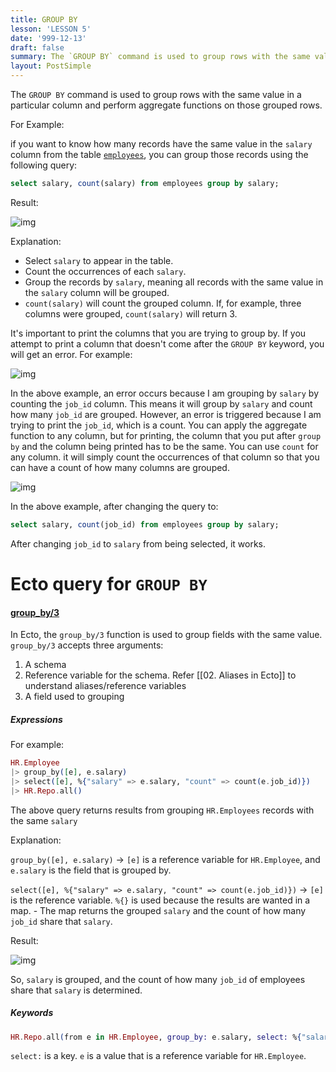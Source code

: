 ```yaml
---
title: GROUP BY
lesson: 'LESSON 5'
date: '999-12-13'
draft: false
summary: The `GROUP BY` command is used to group rows with the same value in a particular column and perform aggregate functions on those grouped rows.
layout: PostSimple
---
```


The `GROUP BY` command is used to group rows with the same value in a particular column and perform aggregate functions on those grouped rows.

For Example:

if you want to know how many records have the same value in the `salary` column from the table [`employees`](01.%20Introduction), you can group those records using the following query:

``` SQL
select salary, count(salary) from employees group by salary;
```

Result:

![img](/static/images/Pastedimage20231116154734.png)

Explanation:

- Select `salary` to appear in the table.
- Count the occurrences of each `salary`.
- Group the records by `salary`, meaning all records with the same value in the `salary` column will be grouped.
- `count(salary)` will count the grouped column. If, for example, three columns were grouped, `count(salary)` will return 3.

It's important to print the columns that you are trying to group by. If you attempt to print a column that doesn't come after the `GROUP BY` keyword, you will get an error. For example:

![img](/static/images/Pastedimage20231106170049.png)

In the above example, an error occurs because I am grouping by `salary` by counting the `job_id` column. This means it will group by `salary` and count how many `job_id` are grouped. However, an error is triggered because I am trying to print the `job_id`, which is a count. You can apply the aggregate function to any column, but for printing, the column that you put after `group by` and the column being printed has to be the same.  You can use `count` for any column. it will simply count the occurrences of that column so that you can have a count of how many columns are grouped.

![img](/static/images/Pastedimage20231116154859.png)

In the above example, after changing the query to:

``` SQL
select salary, count(job_id) from employees group by salary;
```

After changing `job_id` to `salary` from being selected, it works.

# Ecto query for `GROUP BY`

#### [group_by/3](https://hexdocs.pm/ecto/Ecto.Query.html#group_by/3)

In Ecto, the `group_by/3` function is used to group fields with the same value. `group_by/3` accepts three arguments:

1. A schema
2. Reference variable for the schema. Refer [[02. Aliases in Ecto]] to understand aliases/reference variables 
3. A field used to grouping

##### Expressions

For example:

``` Elixir
HR.Employee 
|> group_by([e], e.salary) 
|> select([e], %{"salary" => e.salary, "count" => count(e.job_id)}) 
|> HR.Repo.all()
```

The above query returns results from grouping `HR.Employees` records with the same `salary`

Explanation:

`group_by([e], e.salary)` -> `[e]` is a reference variable for `HR.Employee`, and `e.salary` is the field that is grouped by.

`select([e], %{"salary" => e.salary, "count" => count(e.job_id)})` -> `[e]` is the reference variable. `%{}` is used because the results are wanted in a map. - The map returns the grouped `salary` and the count of how many `job_id` share that `salary`.

Result:

![img](/static/images/Pastedimage20231116155334.png)

So, `salary` is grouped, and the count of how many `job_id` of employees share that `salary` is determined.

##### Keywords

```Elixir
HR.Repo.all(from e in HR.Employee, group_by: e.salary, select: %{"salary" => e.salary, "count" => count(e.job_id)}) 
```

`select:` is a key. `e` is a value that is a reference variable for `HR.Employee`.                


















